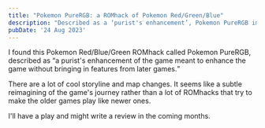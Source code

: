 ```yaml
---
title: "Pokemon PureRGB: a ROMhack of Pokemon Red/Green/Blue"
description: "Described as a ‘purist's enhancement’, Pokemon PureRGB improves the first games without adding newer features."
pubDate: '24 Aug 2023'
---
```



<div class="yt-embed">
	<YouTube title={frontmatter.title} videoId="H548ZutSuNY" />
</div>

I found this Pokemon Red/Blue/Green ROMhack called Pokemon PureRGB, described as <q>a purist's enhancement of the game meant to enhance the game without bringing in features from later games.</q>

There are a lot of cool storyline and map changes. It seems like a subtle reimagining of the game's journey rather than a lot of ROMhacks that try to make the older games play like newer ones.

I'll have a play and might write a review in the coming months.